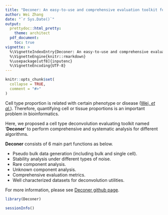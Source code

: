 ```yaml
---
title: "Deconer: An easy-to-use and comprehensive evaluation toolkit for cell type deconvolution from expression data"
author: Wei Zhang
date: "`r Sys.Date()`"
output:
  prettydoc::html_pretty:
    theme: architect
  pdf_document:
    toc: true
vignette: >
  %\VignetteIndexEntry{Deconer: An easy-to-use and comprehensive evaluation toolkit for cell type deconvolution from expression data}
  %\VignetteEngine{knitr::rmarkdown}
  %\usepackage[utf8]{inputenc}
  %\VignetteEncoding{UTF-8}
---
```


```r
knitr::opts_chunk$set(
  collapse = TRUE,
  comment = "#>"
)
```

Cell type proportion is related with certain phenotype or disease ([Wei, *et al.*](https://doi.org/10.1093/bib/bbab362)). Therefore, quantifying cell or tissue proportions is an important problem in bioinformatics.

Here, we proposed a cell type deconvolution evaluating toolkit named '**Deconer**' to perform comprehensive and systematic analysis for different algorithms.

**Deconer** consists of 6 main part functions as below.

+ Pseudo bulk data generation (including bulk and single cell).
+ Stability analysis under different types of noise.
+ Rare component analysis.
+ Unknown component analysis.
+ Comprehensive evaluation metrics.
+ Well characterized datasets for deconvolution utilities.


For more information, please see [Deconer github page](https://github.com/Honchkrow/Deconer).

```r
library(Deconer)

sessionInfo()
```
